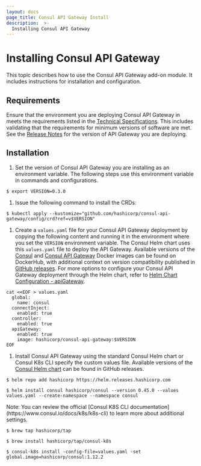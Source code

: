 ```yaml
---
layout: docs
page_title: Consul API Gateway Install
description:  >-
  Installing Consul API Gateway
---
```


# Installing Consul API Gateway

This topic describes how to use the Consul API Gateway add-on module. It includes instructions for installation and configuration.

## Requirements

Ensure that the environment you are deploying Consul API Gateway in meets the requirements listed in the [Technical Specifications][tech-specs]. This includes validating that the requirements for minimum versions of software are met. See the [Release Notes][rel-notes] for the version of API Gateway you are deploying.

## Installation

1. Set the version of Consul API Gateway you are installing as an environment variable. The following steps use this environment variable in commands and configurations.

```shell-session
$ export VERSION=0.3.0
```

1. Issue the following command to install the CRDs:

```shell-session
$ kubectl apply --kustomize="github.com/hashicorp/consul-api-gateway/config/crd?ref=v$VERSION"
```

1. Create a `values.yaml` file for your Consul API Gateway deployment by copying the following content and running it in the environment where you set the `VERSION` environment variable. The Consul Helm chart uses this `values.yaml` file to deploy the API Gateway. Available versions of the [Consul](https://hub.docker.com/r/hashicorp/consul/tags) and [Consul API Gateway](https://hub.docker.com/r/hashicorp/consul-api-gateway/tags) Docker images can be found on DockerHub, with additional context on version compatibility published in [GitHub releases](https://github.com/hashicorp/consul-api-gateway/releases). For more options to configure your Consul API Gateway deployment through the Helm chart, refer to [Helm Chart Configuration - apiGateway](https://www.consul.io/docs/k8s/helm#apigateway).

<CodeBlockConfig filename="values.yaml">

  ```shell
  cat <<EOF > values.yaml
    global:
      name: consul
    connectInject:
      enabled: true
    controller:
      enabled: true
    apiGateway:
      enabled: true
      image: hashicorp/consul-api-gateway:$VERSION
  EOF
  ```

</CodeBlockConfig>

1. Install Consul API Gateway using the standard Consul Helm chart or Consul K8s CLI specify the custom values file. Available versions of the [Consul Helm chart](https://github.com/hashicorp/consul-k8s/releases) can be found in GitHub releases.

<Tabs>
<Tab heading="Helm">

```shell-session
$ helm repo add hashicorp https://helm.releases.hashicorp.com
```

```shell-session
$ helm install consul hashicorp/consul --version 0.45.0 --values values.yaml --create-namespace --namespace consul
```
</Tab>
<Tab heading="Consul K8s CLI (Mac Only)">
Note: You can review the official [Consul K8S CLI documentation](https://www.consul.io/docs/k8s/k8s-cli) to learn more about additional settings.

```shell-session
$ brew tap hashicorp/tap
```

```shell-session
$ brew install hashicorp/tap/consul-k8s
```

```shell-session
$ consul-k8s install -config-file=values.yaml -set global.image=hashicorp/consul:1.12.2
```

</Tab>
</Tabs>

<!--
****** KEEP ALL PAGE CONTENT ABOVE THIS LINE *******
Only Reference style links should be added below this comment
--->
[tech-specs]: /docs/api-gateway/tech-specs
[rel-notes]: /docs/release-notes
